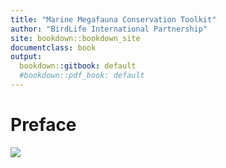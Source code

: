 ```yaml
---
title: "Marine Megafauna Conservation Toolkit"
author: "BirdLife International Partnership"
site: bookdown::bookdown_site
documentclass: book
output:
  bookdown::gitbook: default
  #bookdown::pdf_book: default
---
```


<!-- This is an HTML comment - it will not display when you build the book -->
<!-- Remember, inside this RMarkdown document, text that is not written in code chunks is written in html language -->
<!-- If you need PDF output, uncomment bookdown::pdf_book above in YAML. You will need a LaTeX installation, e.g., https://yihui.name/tinytex/ -->

<!-- Depending on the default setting in the YAML header of RMarkdown doc,
you can remove numbering from headers by adding {-} at the end of a header-->
# Preface {-}


<!-- ![Gentoo Penguin, Cow Bay, Falkland Islands, Jono Handley](photos-for-book/Gentoo_CowBay_March13.JPG) -->
![](photos-for-book/Gentoo_CowBay_March13.JPG) 


<!-- Adding <br> will give a single line break -->
<br>




